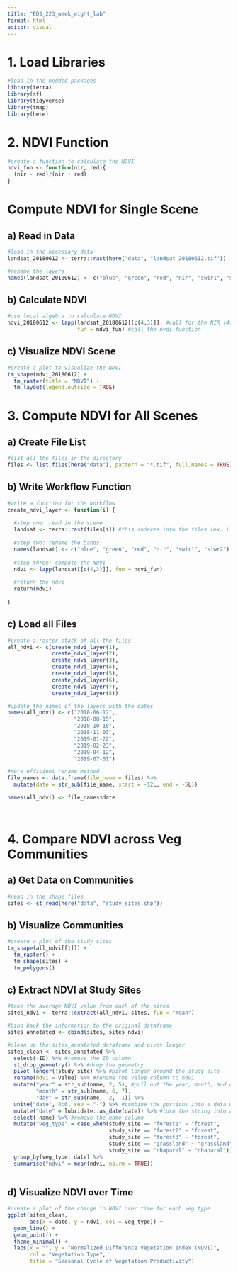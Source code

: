 ```yaml
---
title: "EDS_223_week_eight_lab"
format: html
editor: visual
---
```


# 1. Load Libraries
```r
#load in the nedded packages
library(terra)
library(sf)
library(tidyverse) 
library(tmap)
library(here)

```


# 2. NDVI Function
```r
#create a function to calculate the NDVI
ndvi_fun <- function(nir, red){
  (nir - red)/(nir + red)
}

```


# Compute NDVI for Single Scene

## a) Read in Data
```r
#load in the necessary data
landsat_20180612 <- terra::rast(here("data", "landsat_20180612.tif"))

#rename the layers
names(landsat_20180612) <- c("blue", "green", "red", "nir", "swir1", "siwr2")

```


## b) Calculate NDVI
```r
#use local algebra to calculate NDVI 
ndvi_20180612 <- lapp(landsat_20180612[[c(4,3)]], #call for the NIR (4th) band and red (3rd) band
                      fun = ndvi_fun) #call the nvdi function 

```

## c) Visualize NDVI Scene
```r
#create a plot to visualize the NDVI 
tm_shape(ndvi_20180612) +
  tm_raster(title = "NDVI") +
  tm_layout(legend.outside = TRUE)

```

# 3. Compute NDVI for All Scenes

## a) Create File List
```r
#list all the files in the directory 
files <- list.files(here("data"), pattern = "*.tif", full.names = TRUE)

```


## b) Write Workflow Function
```r
#write a function for the workflow
create_ndvi_layer <- function(i) {
  
  #step one: read in the scene
  landsat <- terra::rast(files[i]) #this indexes into the files (ex. i = 1 is the first file)
  
  #step two: rename the bands
  names(landsat) <- c("blue", "green", "red", "nir", "swir1", "siwr2")
  
  #step three: compute the NDVI
  ndvi <- lapp(landsat[[c(4,3)]], fun = ndvi_fun)
  
  #return the ndvi
  return(ndvi)
  
}

```


## c) Load all Files
```r
#create a raster stack of all the files 
all_ndvi <- c(create_ndvi_layer(1),
              create_ndvi_layer(2),
              create_ndvi_layer(3),
              create_ndvi_layer(4),
              create_ndvi_layer(5),
              create_ndvi_layer(6),
              create_ndvi_layer(7),
              create_ndvi_layer(8))

#update the names of the layers with the dates
names(all_ndvi) <- c("2018-06-12",
                     "2018-08-15",
                     "2018-10-18",
                     "2018-11-03",
                     "2019-01-22",
                     "2019-02-23",
                     "2019-04-12",
                     "2019-07-01")

#more efficient rename method
file_names <- data.frame(file_name = files) %>%
  mutate(date = str_sub(file_name, start = -12L, end = -5L))

names(all_ndvi) <- file_names$date
         
  
```



# 4. Compare NDVI across Veg Communities

## a) Get Data on Communities
```r
#read in the shape files
sites <- st_read(here("data", "study_sites.shp"))
```


## b) Visualize Communities
```r
#create a plot of the study sites
tm_shape(all_ndvi[[1]]) +
  tm_raster() +
  tm_shape(sites) +
  tm_polygons()
```

## c) Extract NDVI at Study Sites
```r
#take the average NDVI value from each of the sites
sites_ndvi <- terra::extract(all_ndvi, sites, fun = "mean")

#bind back the information to the original dataframe
sites_annotated <- cbind(sites, sites_ndvi)

#clean up the sites_annotated dataframe and pivot longer
sites_clean <- sites_annotated %>%
  select(-ID) %>% #remove the ID column
  st_drop_geometry() %>% #drop the geometry
  pivot_longer(!study_site) %>% #pivot longer around the study site
  rename(ndvi = value) %>% #rename the value column to ndvi
  mutate("year" = str_sub(name, 2, 5), #pull out the year, month, and day
         "month" = str_sub(name, 6, 7),
         "day" = str_sub(name, -2, -1)) %>%
  unite("date", 4:6, sep = "-") %>% #combine the portions into a data with a dash seperater 
  mutate("date" = lubridate::as_date(date)) %>% #turn the string into a date
  select(-name) %>% #remove the name column 
  mutate("veg_type" = case_when(study_site == "forest1" ~ "forest",
                                study_site == "forest2" ~ "forest",
                                study_site == "forest3" ~ "forest",
                                study_site == "grassland" ~ "grassland",
                                study_site == "chaparal" ~ "chaparal")) %>% #collapse the forest sites in one column
  group_by(veg_type, date) %>%
  summarise("ndvi" = mean(ndvi, na.rm = TRUE))
  
```


## d) Visualize NDVI over Time
```r
#create a plot of the change in NDVI over time for each veg type
ggplot(sites_clean,
       aes(x = date, y = ndvi, col = veg_type)) +
  geom_line() +
  geom_point() +
  theme_minimal() + 
  labs(x = "", y = "Normalized Difference Vegetation Index (NDVI)",
       col = "Vegetation Type",
       title = "Seasonal Cycle of Vegetation Productivity") 
```

